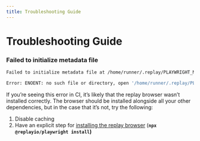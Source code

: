 ```yaml
---
title: Troubleshooting Guide
---
```

# Troubleshooting Guide

### Failed to initialize metadata file

```bash
Failed to initialize metadata file at /home/runner/.replay/PLAYWRIGHT_METADATA_0

Error: ENOENT: no such file or directory, open '/home/runner/.replay/PLAYWRIGHT_METADATA_0'
```

If you’re seeing this error in CI, it’s likely that the replay browser wasn’t installed correctly. The browser should be installed alongside all your other dependencies, but in the case that it’s not, try the following:

1. Disable caching
2. Have an explicit step for [installing the replay browser](/test-suites/test-runners/playwright/recording-with-git-hub-actions) (**`npx @replayio/playwright install`)**